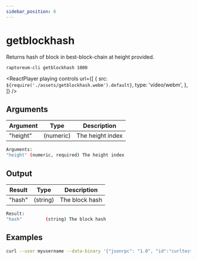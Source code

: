 ```yaml
---
sidebar_position: 6
---
```



# getblockhash

Returns hash of block in best-block-chain at height provided.

`raptoreum-cli getblockhash 1000`

<ReactPlayer
  playing
  controls
  url={[
    {
      src: `${require('./assets/getblockhash.webm').default}`,
      type: 'video/webm',
    },
  ]}
/>

## Arguments

| Argument | Type      | Description      |
| -------- | --------- | ---------------- |
| "height" | (numeric) | The height index |

```bash
Arguments:
"height" (numeric, required) The height index
```

## Output

| Result | Type     | Description    |
| ------ | -------- | -------------- |
| "hash" | (string) | The block hash |

```bash
Result:
"hash"         (string) The block hash
```

## Examples

```bash
curl --user myusername --data-binary '{"jsonrpc": "1.0", "id":"curltest", "method": "getblockhash", "params": [1000] }' -H 'content-type: text/plain;' http://127.0.0.1:9998/
```
